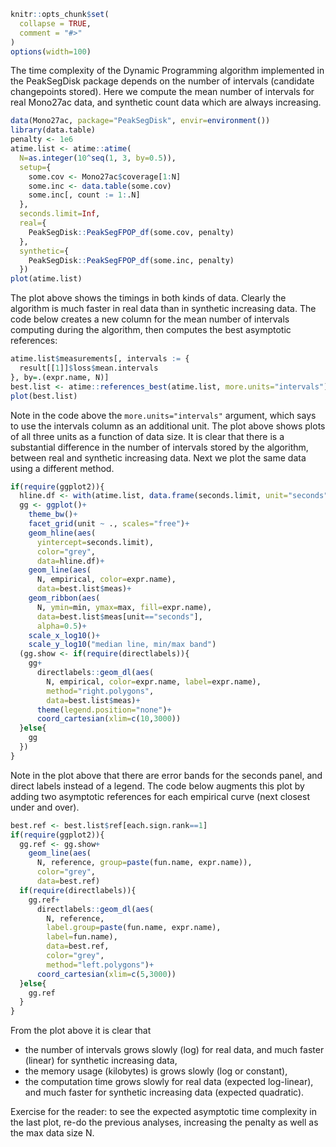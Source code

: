 <!--
%\VignetteEngine{knitr::knitr}
%\VignetteIndexEntry{PeakSegDisk}
-->

```r
knitr::opts_chunk$set(
  collapse = TRUE,
  comment = "#>"
)
options(width=100)
```

The time complexity of the Dynamic Programming algorithm implemented
in the PeakSegDisk package depends on the number of intervals
(candidate changepoints stored). Here we compute the mean number of
intervals for real Mono27ac data, and synthetic count data which are
always increasing.

```r
data(Mono27ac, package="PeakSegDisk", envir=environment())
library(data.table)
penalty <- 1e6
atime.list <- atime::atime(
  N=as.integer(10^seq(1, 3, by=0.5)),
  setup={
    some.cov <- Mono27ac$coverage[1:N]
    some.inc <- data.table(some.cov)
    some.inc[, count := 1:.N]
  },
  seconds.limit=Inf,
  real={
    PeakSegDisk::PeakSegFPOP_df(some.cov, penalty)
  },
  synthetic={
    PeakSegDisk::PeakSegFPOP_df(some.inc, penalty)
  })
plot(atime.list)
```

The plot above shows the timings in both kinds of data. Clearly the
algorithm is much faster in real data than in synthetic increasing
data. The code below creates a new column for the mean number of
intervals computing during the algorithm, then computes the best
asymptotic references: 

```r
atime.list$measurements[, intervals := {
  result[[1]]$loss$mean.intervals
}, by=.(expr.name, N)]
best.list <- atime::references_best(atime.list, more.units="intervals")
plot(best.list)
```

Note in the code above the `more.units="intervals"` argument, which
says to use the intervals column as an additional unit. The plot above
shows plots of all three units as a function of data size. It is clear
that there is a substantial difference in the number of intervals
stored by the algorithm, between real and synthetic increasing
data. Next we plot the same data using a different method.

```r
if(require(ggplot2)){
  hline.df <- with(atime.list, data.frame(seconds.limit, unit="seconds"))
  gg <- ggplot()+
    theme_bw()+
    facet_grid(unit ~ ., scales="free")+
    geom_hline(aes(
      yintercept=seconds.limit),
      color="grey",
      data=hline.df)+
    geom_line(aes(
      N, empirical, color=expr.name),
      data=best.list$meas)+
    geom_ribbon(aes(
      N, ymin=min, ymax=max, fill=expr.name),
      data=best.list$meas[unit=="seconds"],
      alpha=0.5)+
    scale_x_log10()+
    scale_y_log10("median line, min/max band")
  (gg.show <- if(require(directlabels)){
    gg+
      directlabels::geom_dl(aes(
        N, empirical, color=expr.name, label=expr.name),
        method="right.polygons",
        data=best.list$meas)+
      theme(legend.position="none")+
      coord_cartesian(xlim=c(10,3000))
  }else{
    gg
  })
}
```

Note in the plot above that there are error bands for the seconds
panel, and direct labels instead of a legend. The code below augments
this plot by adding two asymptotic references for each empirical curve
(next closest under and over).

```r
best.ref <- best.list$ref[each.sign.rank==1]
if(require(ggplot2)){
  gg.ref <- gg.show+
    geom_line(aes(
      N, reference, group=paste(fun.name, expr.name)),
      color="grey",
      data=best.ref)
  if(require(directlabels)){
    gg.ref+
      directlabels::geom_dl(aes(
        N, reference,
        label.group=paste(fun.name, expr.name),
        label=fun.name),
        data=best.ref,
        color="grey",
        method="left.polygons")+
      coord_cartesian(xlim=c(5,3000))
  }else{
    gg.ref
  }
}
```

From the plot above it is clear that 

* the number of intervals grows slowly (log) for real data, and much
  faster (linear) for synthetic increasing data,
* the memory usage (kilobytes) is grows slowly (log or constant), 
* the computation time grows slowly for real data (expected
  log-linear), and much faster for synthetic increasing data (expected quadratic).

Exercise for the reader: to see the expected asymptotic time
complexity in the last plot, re-do the previous analyses, increasing
the penalty as well as the max data size N.
